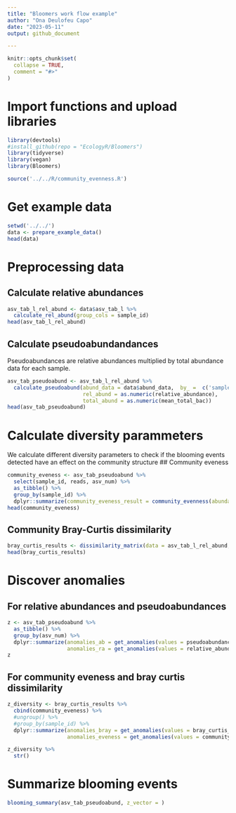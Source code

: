 ```yaml
---
title: "Bloomers work flow example"
author: "Ona Deulofeu Capo"
date: "2023-05-11"
output: github_document

---
```


```r
knitr::opts_chunk$set(
  collapse = TRUE,
  comment = "#>"
)
```

# Import functions and upload libraries
```r
library(devtools)
#install_github(repo = "EcologyR/Bloomers")
library(tidyverse)
library(vegan)
library(Bloomers)

source('../../R/community_evenness.R')
```

# Get example data
```r
setwd('../../')
data <- prepare_example_data()
head(data)
```

# Preprocessing data 
## Calculate relative abundances
```r
asv_tab_l_rel_abund <- data$asv_tab_l %>%
  calculate_rel_abund(group_cols = sample_id)
head(asv_tab_l_rel_abund)
```
## Calculate pseudoabundandances
Pseudoabundances are relative abundances multiplied by total abundance data for each sample.
```r
asv_tab_pseudoabund <- asv_tab_l_rel_abund %>%
  calculate_pseudoabund(abund_data = data$abund_data,  by_ =  c('sample_id', 'sampling_site'),
                        rel_abund = as.numeric(relative_abundance),
                        total_abund = as.numeric(mean_total_bac))
head(asv_tab_pseudoabund)
```
# Calculate diversity parammeters
We calculate different diversity parameters to check if the blooming events detected have an effect on the community structure
## Community eveness
```r
community_eveness <- asv_tab_pseudoabund %>%
  select(sample_id, reads, asv_num) %>%
  as_tibble() %>%
  group_by(sample_id) %>%
  dplyr::summarize(community_eveness_result = community_evenness(abundances = reads, index = "Eveness"))
head(community_eveness)
```
## Community Bray-Curtis dissimilarity
```r
bray_curtis_results <- dissimilarity_matrix(data = asv_tab_l_rel_abund, sample_id_col = sample_id)
head(bray_curtis_results)
```
# Discover anomalies
## For relative abundances and pseudoabundances
```r
z <- asv_tab_pseudoabund %>%
  as_tibble() %>%
  group_by(asv_num) %>%
  dplyr::summarize(anomalies_ab = get_anomalies(values = pseudoabundance, plotting = TRUE)[[1]],
                   anomalies_ra = get_anomalies(values = relative_abundance, plotting = TRUE)[[1]])
z
```
## For community eveness and bray curtis dissimilarity
```r
z_diversity <- bray_curtis_results %>%
  cbind(community_eveness) %>%
  #ungroup() %>%
  #group_by(sample_id) %>%
  dplyr::summarize(anomalies_bray = get_anomalies(values = bray_curtis_result, plotting = FALSE)[c(1,2)],
                   anomalies_eveness = get_anomalies(values = community_eveness_result, plotting = FALSE)[[1]])

z_diversity %>%
  str()
```
# Summarize blooming events

```r
blooming_summary(asv_tab_pseudoabund, z_vector = )
```


